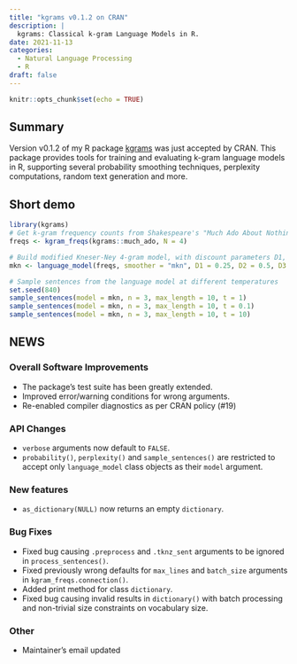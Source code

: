 ```yaml
---
title: "kgrams v0.1.2 on CRAN"
description: |
  kgrams: Classical k-gram Language Models in R.
date: 2021-11-13
categories:
  - Natural Language Processing
  - R
draft: false
---
```


```r
knitr::opts_chunk$set(echo = TRUE)
```

## Summary

Version v0.1.2 of my R package [kgrams](https://github.com/vgherard/kgrams) was just accepted by CRAN. This package provides tools for training and evaluating k-gram language models in R, supporting several probability smoothing techniques, perplexity computations, random text generation and more.

## Short demo

```r
library(kgrams)
# Get k-gram frequency counts from Shakespeare's "Much Ado About Nothing"
freqs <- kgram_freqs(kgrams::much_ado, N = 4)

# Build modified Kneser-Ney 4-gram model, with discount parameters D1, D2, D3.
mkn <- language_model(freqs, smoother = "mkn", D1 = 0.25, D2 = 0.5, D3 = 0.75)

# Sample sentences from the language model at different temperatures
set.seed(840)
sample_sentences(model = mkn, n = 3, max_length = 10, t = 1)
sample_sentences(model = mkn, n = 3, max_length = 10, t = 0.1)
sample_sentences(model = mkn, n = 3, max_length = 10, t = 10)
```

## NEWS

### Overall Software Improvements

-   The package's test suite has been greatly extended.
-   Improved error/warning conditions for wrong arguments.
-   Re-enabled compiler diagnostics as per CRAN policy (#19)

### API Changes

-   `verbose` arguments now default to `FALSE`.
-   `probability()`, `perplexity()` and `sample_sentences()` are restricted to accept only `language_model` class objects as their `model` argument.

### New features

-   `as_dictionary(NULL)` now returns an empty `dictionary`.

### Bug Fixes

-   Fixed bug causing `.preprocess` and `.tknz_sent` arguments to be ignored in `process_sentences()`.
-   Fixed previously wrong defaults for `max_lines` and `batch_size` arguments in `kgram_freqs.connection()`.
-   Added print method for class `dictionary`.
-   Fixed bug causing invalid results in `dictionary()` with batch processing and non-trivial size constraints on vocabulary size.

### Other

-   Maintainer's email updated
